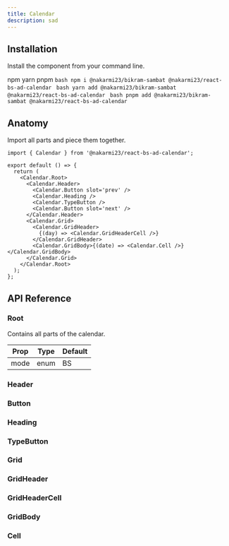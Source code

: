 ```yaml
---
title: Calendar
description: sad
---
```


<DemoContainer>
  <SimpleCalendarDemo />
</DemoContainer>

## Installation

Install the component from your command line.

<Tabs
  defaultValue='npm'
  className='pt-5 pb-1'>
  <TabsList className=''>
    <TabsTrigger value='npm'>npm</TabsTrigger>
    <TabsTrigger value='yarn'>yarn</TabsTrigger>
    <TabsTrigger value='pnpm'>pnpm</TabsTrigger>
  </TabsList>
  <TabsContent value='npm'>
    ```bash
    npm i @nakarmi23/bikram-sambat @nakarmi23/react-bs-ad-calendar
    ```
  </TabsContent>
  <TabsContent value='yarn'>
    ```bash
    yarn add @nakarmi23/bikram-sambat @nakarmi23/react-bs-ad-calendar
    ```
  </TabsContent>
  <TabsContent value='pnpm'>
    ```bash
    pnpm add @nakarmi23/bikram-sambat @nakarmi23/react-bs-ad-calendar
    ```
  </TabsContent>
</Tabs>

## Anatomy

Import all parts and piece them together.

```tsx showLineNumbers
import { Calendar } from '@nakarmi23/react-bs-ad-calendar';

export default () => {
  return (
    <Calendar.Root>
      <Calendar.Header>
        <Calendar.Button slot='prev' />
        <Calendar.Heading />
        <Calendar.TypeButton />
        <Calendar.Button slot='next' />
      </Calendar.Header>
      <Calendar.Grid>
        <Calendar.GridHeader>
          {(day) => <Calendar.GridHeaderCell />}
        </Calendar.GridHeader>
        <Calendar.GridBody>{(date) => <Calendar.Cell />}</Calendar.GridBody>
      </Calendar.Grid>
    </Calendar.Root>
  );
};
```

## API Reference

### Root

Contains all parts of the calendar.

| Prop | Type | Default |
| ---- | ---- | ------- |
| mode | enum | BS      |

### Header

### Button

### Heading

### TypeButton

### Grid

### GridHeader

### GridHeaderCell

### GridBody

### Cell
